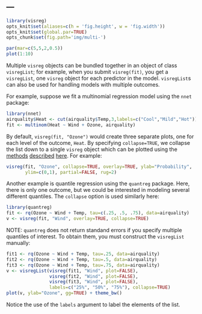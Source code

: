 ---
---

```r
library(visreg)
opts_knit$set(aliases=c(h = 'fig.height', w = 'fig.width'))
opts_knit$set(global.par=TRUE)
opts_chunk$set(fig.path='img/multi-')
```
```r
par(mar=c(5,5,2,0.5))
plot(1:10)
```

Multiple `visreg` objects can be bundled together in an object of class `visregList`; for example, when you submit `visreg(fit)`, you get a `visregList`, one `visreg` object for each predictor in the model.  `visregList`s can also be used for handling models with multiple outcomes.

For example, suppose we fit a multinomial regression model using the `nnet` package:

```r
library(nnet)
airquality$Heat <- cut(airquality$Temp,3,labels=c("Cool","Mild","Hot"))
fit <- multinom(Heat ~ Wind + Ozone, airquality)
```

By default, `visreg(fit, "Ozone")` would create three separate plots, one for each level of the outcome, `Heat`.  By specifying `collapse=TRUE`, we collapse the list down to a single `visreg` object which can be plotted using the [methods](cross.htmp) [described](overlay.html) [here](surface.html).  For example:

```r
visreg(fit, "Ozone", collapse=TRUE, overlay=TRUE, ylab="Probability",
       ylim=c(0,1), partial=FALSE, rug=2)
```

Another example is quantile regression using the `quantreg` package.  Here, there is only one outcome, but we could be interested in modeling several different quantiles.  The `collapse` option is used similarly here:

```r
library(quantreg)
fit <- rq(Ozone ~ Wind + Temp, tau=c(.25, .5, .75), data=airquality)
v <- visreg(fit, "Wind", overlay=TRUE, collapse=TRUE)
```

NOTE: `quantreg` does not return standand errors if you specify multiple quantiles of interest.  To obtain them, you must construct the `visregList` manually:

```r
fit1 <- rq(Ozone ~ Wind + Temp, tau=.25, data=airquality)
fit2 <- rq(Ozone ~ Wind + Temp, tau=.5, data=airquality)
fit3 <- rq(Ozone ~ Wind + Temp, tau=.75, data=airquality)
v <- visregList(visreg(fit1, "Wind", plot=FALSE),
                visreg(fit2, "Wind", plot=FALSE),
                visreg(fit3, "Wind", plot=FALSE),
                labels=c("25%", "50%", "75%"), collapse=TRUE)
plot(v, ylab="Ozone", gg=TRUE) + theme_bw()
```

Notice the use of the `labels` argument to label the elements of the list.
